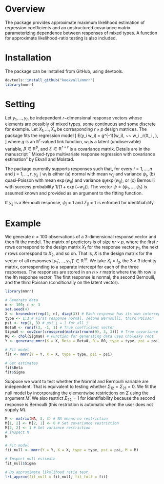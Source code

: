 # Overview

The package provides approximate maximum likelihood estimation of regression coefficients and an unstructured covariance matrix parameterizing dependence between responses of mixed types. A function for approximate likelihood-ratio testing is also included.
 
# Installation

The package can be installed from GitHub, using devtools.

```r
devtools::install_github("koekvall/mmrr")
library(mmrr)
```


# Setting

Let $y_1, \dots, y_n$ be independent $r-$dimensional response vectors whose elements are possibly of mixed types, some continuous and some discrete for example. Let $X_1, \dots, X_n$ be corresponding $r\times p$ design matrices. The package fits the regression model
\[
    E(y_i \mid w_i) = g^{-1}(w_i), ~~ w_i \sim \mathrm{N}_r(X_i \beta, \Sigma),
\]
where $g$ is an $\mathbb{R}^r$-valued link function, $w_i$ is a latent (unobservable) variable, $\beta \in \mathbb{R}^p$, and $\Sigma \in \mathbb{R}^{r\times r}$ is a covariance matrix. Details are in the manuscript ``Mixed-type multivariate response regression with covariance estimation" by Ekvall and Molstad.

The package currently supports responses such that, for every $i = 1, \dots, n$ and $j = 1, \dots, r$, $y_{ij} \mid w_i$ is either (a) normal with mean $w_{ij}$ and variance $\psi_j$, (b) quasi-Poisson with mean $\exp(w_{ij})$ and variance $\psi_j \exp(w_{ij})$, or (c) Bernoulli with success probability $1 / \{1 + \exp(-w_{ij})\}$. The vector $\psi = (\psi_1, \dots, \psi_r)$ is assumed known and provided as an argument to the fitting function.

If $y_{ij}$ is a Bernoulli response, $\psi_j = 1$ and $\Sigma_{jj}  = 1$ is enforced for identifiability.

# Example

We generate $n = 100$ observations of a $3$-dimensional response vector and then fit the model. The matrix of predictors is of size $nr\times p$, where the first $r$ rows correspond to the design matrix $X_1$ for the response vector $y_1$, the next $r$ rows correspond to $X_2$, and so on. That is, $X$ is the design matrix for the vector of all responses $[y_1', \dots, y_n']' \in \mathbb{R}^{nr}$. We take $X_i = I_3$, the $3\times 3$ identity matrix, corresponding to a separate intercept for each of the three responses. The responses are stored in an $n\times r$ matrix where the $i$th row is the $i$th response vector. The first response is normal, the second Bernoulli, and the third Poisson (conditionally on the latent vector).

```r
library(mmrr)

# Generate data
n <- 100; r <- 3
set.seed(4)
X <- kronecker(rep(1, n), diag(3)) # Each response has its own intercept
type <- 1:3 # First response normal, second Bernoulli, third Poisson
psi <- rep(1, 3) # psi_j = 1 for all j
Beta0 <- runif(3, -1, 1) # True coefficient vector
Sigma0 <- cov2cor(crossprod(matrix(rnorm(9), 3, 3))) # True covariance matrix
R0 <- chol(Sigma0) # Function for generating data uses Cholesky root
Y <- generate_mmrr(X = X, Beta = Beta0, R = R0, type = type, psi = psi)

# Fit model
fit <- mmrr(Y = Y, X = X, type = type, psi = psi)

# Get estimates
fit$Beta
fit$Sigma
```

Suppose we want to test whether the Normal and Bernoulli variable are independent. That is equivalent to testing whether $\Sigma_{12} = \Sigma_{21} = 0$. We fit the null model by incorporating the elementwise restrictions on $\Sigma$ using the argument $M$. We also restrict $\Sigma_{22} = 1$ for identifiability because the second response is Bernoulli (this restriction is automatic when the user does not supply $M$).

```r
M <- matrix(NA, 3, 3) # NA means no restriction
M[1, 2] <- M[2, 1] <- 0 # Set covariance restriction
M[2, 2] <- 1 # Set variance restriction
# Inspect M
M

# Fit model
fit_null <- mmrr(Y = Y, X = X, type = type, psi = psi, M = M)

# Inspect null estimate
fit_null$Sigma

# Do approximate likelihood ratio test
lrt_approx(fit_null = fit_null, fit_full = fit)
```

